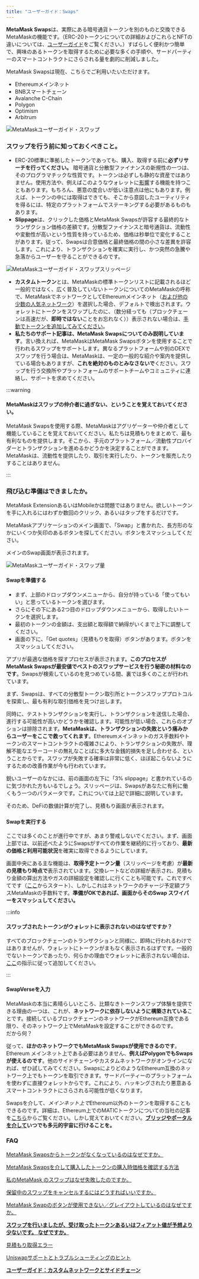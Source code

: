 ```yaml
---
title: "ユーザーガイド：Swaps"
---
```


**MetaMask Swaps**は、実際にある暗号通貨トークンを別のものと交換できるMetaMaskの機能です。（ERC-20トークンについての詳細およびこれらとNFTの違いについては、[ユーザーガイド](/managing-my-tokens/user-guide-tokens)をご覧ください。）すばらしく便利かつ簡単で、興味のあるトークンを取得するために必要な多くの手順や、サードパーティーのスマートコントラクトにさらされる量を劇的に削減しました。

MetaMask Swapsは現在、こちらでご利用いたいただけます。

- Ethereumメインネット
- BNBスマートチェーン
- Avalanche C-Chain
- Polygon
- Optimism
- Arbitrum

<div class="center-container">
  <div class="img-medium">
    <img
      src={
        require("../../../../../img/i18n/legacy/MetaMask_user_guide_swaps.png")
          .default
      }
      alt="MetaMaskユーザーガイド・スワップ"
    />
  </div>
</div>

### **スワップを行う前に知っておくべきこと。**

- ERC-20標準に準拠したトークンであっても、購入、取得する前に**必ずリサーチを行ってください。** 暗号通貨と分散型ファイナンスの新規性の一つは、そのプログラマチックな性質です。トークンは必ずしも静的な資産ではありません。使用方法や、例えばこのようなウォレットに[影響](https://www.reddit.com/r/CryptoCurrency/comments/owkokz/scam_alert_vera_tokens/)する機能を持つこともあります。もちろん、悪意の度合いが低い注意点は他にもあります。例えば、トークンの中には取得はできても、そこから意図したユーティリティを得るには、特定のプラットフォームでステーキングする必要があるものもあります。
- **Slippage**は、クリックした価格とMetaMask Swapsが許容する最終的なトランザクション価格の差額です。分散型ファイナンスと暗号通貨は、流動性や変動性が高いという性質を持っているため、価格は秒単位で変化することがあります。従って、Swapsは合意価格と最終価格の間の小さな差異を許容します。これにより、トランザクションを確実に実行し、かつ突然の急騰や急落からユーザーを守ることができるのです。

<div class="center-container">
  <div class="img-medium">
    <img
      src={
        require("../../../../../img/token-swaps/i-did-a-swap-but-received-fewer-tokens-or-less-fiat-value-than-i-expected-why-/MetaMask_user_guide_swaps_slippage.png")
          .default
      }
      alt="MetaMaskユーザーガイド・スワップスリッページ"
    />
  </div>
</div>

- **カスタムトークン**とは、MetaMaskの標準トークンリストに記載されるほど一般的ではなく、広く普及していないトークンについてのMetaMaskの呼称で、MetaMaskでネットワークとしてEthereumメインネット（[および他の少数の人気ネットワーク](/managing-my-tokens/custom-tokens/how-to-display-tokens-in-metamask)）を選択した場合、デフォルトで検出されます。ウォレットにトークンをスワップしたのに、（数分経っても（ブロックチェーンは高速だが、**即時ではない**ことをお忘れなく））表示されない場合は、[手動でトークンを追加してみてください](/managing-my-tokens/custom-tokens/how-to-display-tokens-in-metamask)。
- **私たちのサポート記事は、MetaMask Swapsについてのみ説明しています**。言い換えれば、MetaMaskはMetaMask Swapsボタンを使用することで行われるスワップをサポートします。異なるプラットフォームや別のDEXでスワップを行う場合は、MetaMaskは、一定の一般的な紹介や案内を提供している場合もありますが、**これを絶対のものとみなさないで**ください。スワップを行う交換所やプラットフォームのサポートチームやコミュニティに連絡し、サポートを求めてください。

:::warning

#### MetaMaskはスワップの仲介者に過ぎない、ということを覚えておいてください。

MetaMask Swapsを使用する際、MetaMaskはアグリゲーターや仲介者として機能していることを覚えておいてください。私たちは見積もりをまとめて、最も有利なものを提供します。そこから、手元のプラットフォーム／流動性プロバイダーとトランザクションを進めるかどうかを決定することができます。MetaMaskは、流動性を提供したり、取引を実行したり、トークンを販売したりすることはありません。

:::

### 飛び込む準備はできましたか。

MetaMask ExtensionあるいはMobileかは問題ではありません。欲しいトークンを手に入れるにはわずか数回のクリック、あるいはタップをするだけです。

MetaMaskアプリケーションのメイン画面で、「Swap」と書かれた、長方形のなかにいくつか矢印のあるボタンを探してください。ボタンをスマッシュしてください。

メインのSwap画面が表示されます。

<div class="center-container">
  <div class="img-medium">
    <img
      src={
        require("../../../../../img/i18n/legacy/MetaMask_user_guide_swaps_amount.png")
          .default
      }
      alt="MetaMaskユーザーガイド・スワップ量"
    />
  </div>
</div>

#### **Swapを準備する**

- まず、上部のドロップダウンメニューから、自分が持っている「使ってもいい」と思っているトークンを選びます。
- さらにその下にある2つ目のドロップダウンメニューから、取得したいトークンを選択します。
- 最初のトークンの金額は、支出額と取得額で納得がいくまで上下に調整してください。
- 画面の下に、「Get quotes」（見積もりを取得）ボタンがあります。ボタンをスマッシュしてください。

アプリが最適な価格を探すプロセスが表示されます。**このプロセスがMetaMask Swapsが最安値でベストのスワップサービスを行う秘密の材料なのです**。Swapsが検索しているのを見つめている間、裏では多くのことが行われています。

まず、Swapsは、すべての分散型トークン取引所とトークンスワッププロトコルを探索し、最も有利な取引価格を見つけ出します。

同時に、テストトランザクションを実行し、トランザクションを送信した場合、進行する可能性が高いかどうかを確認します。可能性が低い場合、これらのオプションは排除されます。**MetaMaskは、トランザクションの失敗という痛みからユーザーをここで救ってくれます**。Ethereumメインネットのガス手数料やトークンのスマートコントラクトの複雑さにより、トランザクションの失敗が、理解不能なエラーコードの無礼なことばに多大な金銭的損失を足し合わせる、ということからです。スワップが失敗する確率は非常に低く、ほぼ起こらないようにするための改善作業が今も行われています。

鋭いユーザーのなかには、前の画面の左下に「3% slippage」と書かれているのに気づかれた方もいるでしょう。スリッページは、Swapsがあなたに有利に働くもう一つのパラメータです。これについては上記で詳細に説明しています。

そのため、DeFiの数値計算が完了し、見積もり画面が表示されます。

###

#### **Swapを実行する**

ここでは多くのことが進行中ですが、あまり警戒しないでください。まず、画面上部では、以前述べたようにSwapsがすべての作業を継続的に行っており、**最新の価格と利用可能状況**を確実に取得できるようにしています。

画面中央にある主な機能は、**取得予定トークン量**（スリッページを考慮）が**最新の見積もり時点で**表示されています。交換レートなどの詳細が表示され、見積もり金額の算出方法やガスの詳細設定を確認しに行くことも可能です。これですべてです（[ここ](/transactions-and-gas/gas-fees/user-guide-gas)からスタート）、しかしこれはネットワークのチャージ予定額プラスMetaMaskの手数料です。**準備がOKであれば、画面からそのSwap スワイパーをスマッシュしてください。**

:::info

#### スワップされたトークンがウォレットに表示されないのはなぜですか？

すべてのブロックチェーンのトランザクションと同様に、即時に行われるわけではありませんが、ウォレットにトークンがまもなく表示されるはずです。一般的でないトークンであったり、何らかの理由でウォレットに表示されない場合は、[ここ](/managing-my-tokens/custom-tokens/how-to-display-tokens-in-metamask)の指示に従って追加してください。

:::

#### **SwapVerseを入力**

MetaMaskの本当に素晴らしいところ、比類なきトークンスワップ体験を提供できる理由の一つは、これが、**ネットワークに依存しないように構築されている**ことです。接続しているブロックチェーンのネットワークがEthereum互換である限り、そのネットワーク上でMetaMaskを設定することができるのです。\
だから何？

従って、**ほかのネットワークでもMetaMask Swapsが使用できるのです**。Ethereum メインネット上である必要はありません、**例えばPolygonでもSwapsが使えるのです**。他のサイドチェーンやカスタムネットワークがオンラインになれば、ぜひ試してみてください。SwapsによりどのようなEthereum互換のネットワーク上でもトークンを取引できます。サードパーティーのプラットフォームを使わずに直接ウォレットからです。これにより、ハッキングされたり悪意あるスマートコントラクトにさらされる可能性が低くなります。

Swapsを介して、*メインネット上で*Ethereum以外のトークンを取得することもできるのです。詳細は、Ethereum上でのMATICトークンについての当社の記事を[こちら](https://support.metamask.io/hc/en-us/articles/4404417979035)からご覧ください。しかし覚えておいてください。**[ブリッジやポータルを介して](/networks-and-sidechains/managing-networks/user-guide-custom-networks-and-sidechains)いつでも多元的宇宙に行けることを。**

### **FAQ**

[MetaMask Swapsからトークンがなくなっているのはなぜですか。](/token-swaps/why-are-some-tokens-missing-from-metamask-swaps)

[MetaMask Swapsを介して購入したトークンの購入時価格を確認する方法](/token-swaps/how-do-i-see-the-price-at-time-of-purchase-for-tokens-bought-through-swaps)

[私のMetaMask のスワップはなぜ失敗したのですか。](/token-swaps/why-did-my-metamask-swap-fail)

[保留中のスワップをキャンセルするにはどうすればいいですか。](/token-swaps/how-to-cancel-a-pending-swap)

[MetaMask Swapのボタンが使用できない／グレイアウトしているのはなぜですか。](/token-swaps/why-is-the-metamask-swap-button-unavailable---greyed-out)

**[スワップを行いましたが、受け取ったトークンあるいはフィアット値が予想より少ないです。 なぜですか。](/token-swaps/i-did-a-swap-but-received-fewer-tokens-or-less-fiat-value-than-i-expected-why-)**

[見積もり取得エラー](/token-swaps/error-fetching-quote)

[Uniswapサポートとトラブルシューティングのヒント](/token-swaps/uniswap-support-and-troubleshooting-tips)

**[ユーザーガイド：カスタムネットワークとサイドチェーン](/networks-and-sidechains/managing-networks/user-guide-custom-networks-and-sidechains)**
